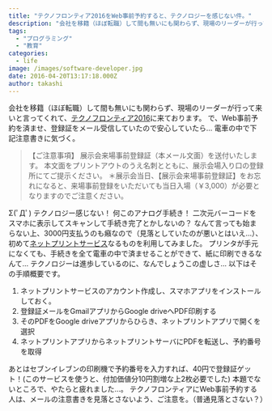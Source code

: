 ```yaml
---
title: "テクノフロンティア2016をWeb事前予約すると、テクノロジーを感じない件。"
description: "会社を移籍（ほぼ転職）して間も無いにも関わらず、現場のリーダーが行って来いと言ってくれて、テクノフロンティア2016に来ております。で、Web事前予約を済ませ、..."
tags:
  - "プログラミング"
  - "教育"
categories:
  - life
image: /images/software-developer.jpg
date: 2016-04-20T13:17:18.000Z
author: takashi
---
```



会社を移籍（ほぼ転職）して間も無いにも関わらず、現場のリーダーが行って来いと言ってくれて、<a href="http://www.jma.or.jp/tf/ja/">テクノフロンティア2016</a>に来ております。
で、Web事前予約を済ませ、登録証をメール受信していたので安心していたら…
電車の中で下記注意書きに気づく。
<blockquote>
  【ご注意事項】
  展示会来場事前登録証（本メール文面）を送付いたします。
  本文面をプリントアウトのうえ名刺とともに、展示会場入り口の登録所にてご提示ください。
  ＊展示会当日、【展示会来場事前登録証】をお忘れになると、来場事前登録をいただいても当日入場（￥3,000）が必要となりますのでご注意ください。
</blockquote>
Σ(ﾟДﾟ)
テクノロジー感じない！
何このアナログ手続き！
二次元バーコードをスマホに表示してスキャンして手続き完了とかしないの？
なんて言っても始まらない上、3000円支払うのも癪なので（見落としていたのが悪いとはいえ…）、初めて<a href="https://www.printing.ne.jp/index.html">ネットプリントサービス</a>なるものを利用してみました。
プリンタが手元になくても、手続きを全て電車の中で済ませることができて、紙に印刷できるなんて… テクノロジーは進歩しているのに、なんでしょうこの虚しさ…
以下はその手順概要です。
<ol>
<li>ネットプリントサービスのアカウント作成し、スマホアプリをインストールしておく。</li>
<li>登録証メールをGmailアプリからGoogle driveへPDF印刷する</li>
<li>そのPDFをGoogle driveアプリからひらき、ネットプリントアプリで開くを選択</li>
<li>ネットプリントアプリからネットプリントサーバにPDFを転送し、予約番号を取得</li>
</ol>
あとはセブンイレブンの印刷機で予約番号を入力すれば、40円で登録証ゲット！(このサービスを使うと、付加価値分10円割増な上2枚必要でした)
本題でないところで、やたらと疲れました…。
テクノフロンティアにWeb事前予約する人は、メールの注意書きを見落とさないよう、ご注意を。（普通見落とさない？）